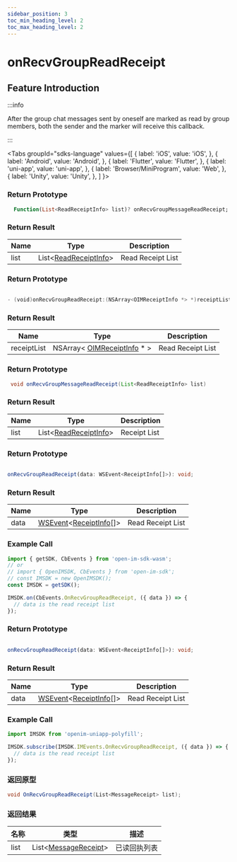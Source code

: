 ```yaml
---
sidebar_position: 3
toc_min_heading_level: 2
toc_max_heading_level: 2
---
```


# onRecvGroupReadReceipt

## Feature Introduction

:::info

After the group chat messages sent by oneself are marked as read by group members, both the sender and the marker will receive this callback.

:::

<Tabs
groupId="sdks-language"
values={[
{ label: 'iOS', value: 'iOS', },
{ label: 'Android', value: 'Android', },
{ label: 'Flutter', value: 'Flutter', },
{ label: 'uni-app', value: 'uni-app', },
{ label: 'Browser/MiniProgram', value: 'Web', },
{ label: 'Unity', value: 'Unity', },
]
}>

<TabItem value="Flutter">

### Return Prototype

```dart showLineNumbers
  Function(List<ReadReceiptInfo> list)? onRecvGroupMessageReadReceipt;
```

### Return Result

| Name | Type                                                             | Description          |
| ---- | ---------------------------------------------------------------- | -------------------- |
| list | List<[ReadReceiptInfo](/class/message/receiptInfo.mdx)> | Read Receipt List    |

</TabItem>

<TabItem value="iOS">

### Return Prototype

```swift showLineNumbers

- (void)onRecvGroupReadReceipt:(NSArray<OIMReceiptInfo *> *)receiptList;

```

### Return Result

| Name        | Type                                                                    | Description          |
| ----------- | ----------------------------------------------------------------------- | -------------------- |
| receiptList | NSArray< [OIMReceiptInfo](/class/message/messageInfo.mdx) \* > | Read Receipt List    |

</TabItem>

<TabItem value="Android">

### Return Prototype

```java showLineNumbers
 void onRecvGroupMessageReadReceipt(List<ReadReceiptInfo> list)
```

### Return Result

| Name | Type                                                             | Description          |
| ---- | ---------------------------------------------------------------- | -------------------- |
| list | List<[ReadReceiptInfo](/class/message/receiptInfo.mdx)> | Receipt List          |

</TabItem>

<TabItem value="Web">

### Return Prototype

```ts showLineNumbers

onRecvGroupReadReceipt(data: WSEvent<ReceiptInfo[]>): void;

```

### Return Result

| Name | Type                                                                                              | Description          |
| ---- | ------------------------------------------------------------------------------------------------- | -------------------- |
| data | [WSEvent](/class/response.mdx)<[ReceiptInfo](/class/message/receiptInfo.mdx)[]> | Read Receipt List    |

### Example Call

```js showLineNumbers
import { getSDK, CbEvents } from 'open-im-sdk-wasm';
// or
// import { OpenIMSDK, CbEvents } from 'open-im-sdk';
// const IMSDK = new OpenIMSDK();
const IMSDK = getSDK();

IMSDK.on(CbEvents.OnRecvGroupReadReceipt, ({ data }) => {
  // data is the read receipt list
});
```

</TabItem>

<TabItem value="uni-app">

### Return Prototype

```ts showLineNumbers

onRecvGroupReadReceipt(data: WSEvent<ReceiptInfo[]>): void;

```

### Return Result

| Name | Type                                                                                              | Description          |
| ---- | ------------------------------------------------------------------------------------------------- | -------------------- |
| data | [WSEvent](/class/response.mdx)<[ReceiptInfo](/class/message/receiptInfo.mdx)[]> | Read Receipt List    |

### Example Call

```js showLineNumbers
import IMSDK from 'openim-uniapp-polyfill';

IMSDK.subscribe(IMSDK.IMEvents.OnRecvGroupReadReceipt, ({ data }) => {
  // data is the read receipt list
});
```

</TabItem>

<TabItem value="Unity">

### 返回原型

```C# showLineNumbers
void OnRecvGroupReadReceipt(List<MessageReceipt> list);
```

### 返回结果

| 名称 | 类型                                                             | 描述     |
| ---- | ---------------------------------------------------------------- | -------- |
| list | List<[MessageReceipt](/class/message/receiptInfo.mdx)> | 已读回执列表 |

</TabItem>

</Tabs>